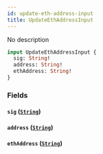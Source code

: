 ```yaml
---
id: update-eth-address-input
title: UpdateEthAddressInput
---
```



No description

```graphql
input UpdateEthAddressInput {
  sig: String!
  address: String!
  ethAddress: String!
}
```


### Fields

#### `sig` ([`String`](../../references/scalars/string))




#### `address` ([`String`](../../references/scalars/string))




#### `ethAddress` ([`String`](../../references/scalars/string))






